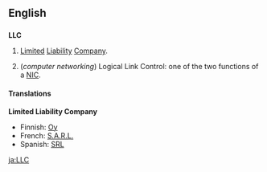 {{wikipedia}}
==English==

==={{initialism}}===
'''LLC'''

# {{business|legal}} [[limited|Limited]] [[liability|Liability]] [[company|Company]].
# (''computer networking'') Logical Link Control: one of the two functions of a [[NIC]].

====Translations====
'''Limited Liability Company'''
*Finnish: [[Oy]]
*French: [[S.A.R.L.]]
*Spanish: [[SRL]]

[[ja:LLC]]